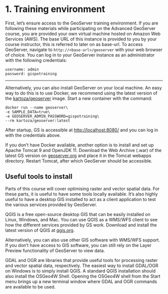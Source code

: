 # 1. Training environment

First, let's ensure access to the GeoServer training environment.
If you are following these materials while participating on the Advanced GeoServer course, you are provided your own virtual machine hosted on Amazon Web Services (AWS).
The base URL of this instance is provided to you by your course instructor, this is referred to later on as base-url.
To access GeoServer, navigate to `http://<base-url>/geoserver` with your web browser of choice.
You can log in to your GeoServer instance as an administrator with the following credentials:

```
username: admin
password: gispotraining
```

---

Alternatively, you can also install GeoServer on your local machine.
An easy way to do this is to use Docker, we recommend using the latest version of the [kartoza/geoserver](https://hub.docker.com/r/kartoza/geoserver) image.
Start a new container with the command:

```
docker run --name geoserver\
-e SAMPLE_DATA=true\
-e GEOSERVER_ADMIN_PASSWORD=gispotraining\
--rm kartoza/geoserver:latest
```

After startup, GS is accessible at [http://localhost:8080/](http://localhost:8080/geoserver) and you can log in with the credentials above.

If you don't have Docker available, another option is to install and set up Apache Tomcat 9 and OpenJDK 11.
Download the Web Archive (.war) of the latest GS version on [geoserver.org](https://geoserver.org) and place it in the Tomcat webapps directory.
Restart Tomcat, after which GeoServer should be accessible.

## Useful tools to install {#tools}

Parts of this course will cover optimising raster and vector spatial data.
For these parts, it is useful to have some tools locally available.
It's also highly useful to have a desktop GIS installed to act as a client application to test the various services provided by GeoServer.

QGIS is a free open-source desktop GIS that can be easily installed on Linux, Windows, and Mac.
You can use QGIS as a WMS/WFS client to see how the different services provided by GS work.
Download and install the latest version of QGIS at [qgis.org](https://qgis.org).

Alternatively, you can also use other GIS software with WMS/WFS support.
If you don't have access to GIS software, you can still rely on the Layer Preview functionality of GeoServer to view data.

GDAL and OGR are libraries that provide useful tools for processing raster and vector spatial data, respectively.
The easiest way to install GDAL/OGR on Windows is to simply install QGIS.
A standard QGIS installation should also install the OSGeo4W Shell.
Opening the OSGeo4W shell from the Start menu brings up a new terminal window where GDAL and OGR commands are available to be used.
